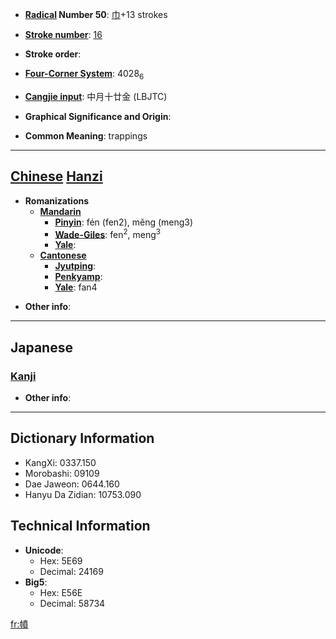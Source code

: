 * '''[[Wiktionary:Chinese radical index| Radical]] Number 50''': [[Wiktionary:Chinese radical index 巾|巾]]+13 strokes

* '''[[Wiktionary:Chinese total strokes index|Stroke number]]''': [[Wiktionary:Chinese total strokes index 16|16]]

* '''Stroke order''': 

* '''[[Wiktionary:Chinese four corner index|Four-Corner System]]''': 4028<sub>6</sub>

* '''[[Wiktionary:Chinese Cangjie index|Cangjie input]]''': 中月十廿金 (LBJTC)

* '''Graphical Significance and Origin''': 

* '''Common Meaning''': trappings

----

== [[Chinese]] [[Hanzi]] ==

* '''Romanizations'''
** '''[[Mandarin]]'''
*** '''[[Pinyin]]''': fén (fen2), měng (meng3)
*** '''[[Wade-Giles]]''': fen<sup>2</sup>, meng<sup>3</sup>
*** '''[[Yale]]''': 
** '''[[Cantonese]]'''
*** '''[[Jyutping]]''':
*** '''[[Penkyamp]]''': 
*** '''[[Yale]]''': fan4

* '''Other info''': 

----

==Japanese==
===[[Kanji]]===
{{kanji|on readings=[[ふん]] (fun), [[ぶん]] (bun), [[ひ]] (hi)|kun readings=[[くつわのかざり]] (kutsuwanokazari)}}

* '''Other info''':  

----

== Dictionary Information ==

* KangXi: 0337.150
* Morobashi: 09109
* Dae Jaweon: 0644.160
* Hanyu Da Zidian: 10753.090

== Technical Information ==

* '''Unicode''':
** Hex: 5E69
** Decimal: 24169
* '''Big5''':
** Hex: E56E
** Decimal: 58734

[[fr:幩]]